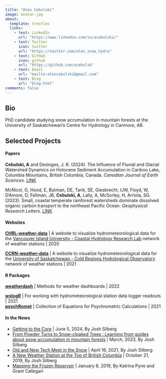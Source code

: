 ```yaml
---
title: "Alex Cebulski"
image: avatar.jpg
about:
  template: trestles
  links:
    - text: LinkedIn
      url: "https://www.linkedin.com/in/acebulski/"
    - text: Twitter
      icon: twitter
      url: "https://twitter.com/alex_snow_hydro"
    - text: GitHub
      icon: github
      url: "https://github.com/acebulsk"
    - text: Email
      url: "mailto:alexcebulski@gmail.com"
    - text: Blog
      url: "blog.html"
comments: false
---
```


::: {.column-page}

## Bio

PhD candidate studying snow accumulation in mountain forests at the University of Saskatchewan's Centre for Hydrology in Canmore, AB. 

<p></p>

## Selected Projects

#### Papers

**Cebulski, A** and Desloges, J. R. (2024). The Influence of Fluvial and Glacial Watershed Dynamics on Holocene Sediment Accumulation in Cariboo Lake, Columbia Mountains, British Columbia, Canada. *Canadian Journal of Earth Sciences*. [LINK](https://cdnsciencepub.com/doi/abs/10.1139/cjes-2023-0094)

McNicol, G, Hood, E, Butman, DE, Tank, SE, Giesbrecht, IJW, Floyd, W, D'Amore, D, Fellman, JB, **Cebulski, A**, Lally, A, McSorley, H, Arriola, SG. (2023). Small, coastal temperate rainforest watersheds dominate dissolved organic carbon transport to the northeast Pacific Ocean. *Geophysical Research Letters*. [LINK](mcnicol_et_al_2022.pdf)

#### Websites

**[CHRL-weather-data](http://graph.viu-hydromet-wx.ca/)** | A website to visualize hydrometeorological data for the [Vancouver Island University - Coastal Hydrology Research Lab](http://www.viu-hydromet-wx.ca/) network of weather stations | 2020 

**[CCRN-weather-data](https://hydronet.shinyapps.io/ccrn/)** | A website to visualize hydrometeorological data for the [University of Saskatchewan - Cold Regions Hydrological Observatory](https://research-groups.usask.ca/hydrology/) network of weather stations | 2021

#### R Packages 

**[weatherdash](https://github.com/acebulsk/weatherdash)** | Methods for weather dashboards | 2022  

**[wxlogR](https://github.com/acebulsk/wxlogR)** | For working with hydrometeorological station data logger readouts  | 2021  
**[psychRomet](https://github.com/acebulsk/psychRomet)** | Collection of Equations for Psychrometric Calculations | 2021

#### In the News

* [Getting to the Core](https://hakai.org/getting-to-the-core/) | June 5, 2024, By Josh Silberg
* [From Powder Turns to Snow-cloaked Trees : Learning from guides about snow accumulation in mountain forests](https://harvest.usask.ca/items/68e4f340-1ee2-4825-b216-f3aefb5f85c9) | March, 2023, By Josh Silberg
* [Old and New Tech Meet in the Snow](https://hakai.org/old-and-new-tech-meet-in-the-snow/) | April 16, 2021, By Josh Silberg
* [A New Weather Station at the Top of British Columbia](https://hakai.org/a-new-weather-station-at-the-top-of-british-columbia/) | October 21, 2019, By Josh Silberg
* [Mapping the Frozen Reservoir](https://hakai.org/mapping-the-frozen-reservoir/) | January 8, 2019, By Katrina Pyne and Grant Callegari

:::
